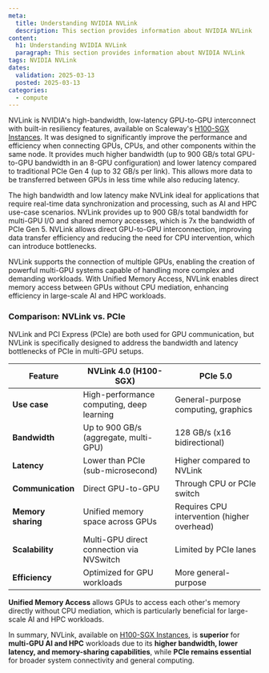 ```yaml
---
meta:
  title: Understanding NVIDIA NVLink
  description: This section provides information about NVIDIA NVLink
content:
  h1: Understanding NVIDIA NVLink
  paragraph: This section provides information about NVIDIA NVLink
tags: NVIDIA NVLink
dates:
  validation: 2025-03-13
  posted: 2025-03-13
categories:
  - compute
---
```


NVLink is NVIDIA's high-bandwidth, low-latency GPU-to-GPU interconnect with built-in resiliency features, available on Scaleway's [H100-SGX Instances](/gpu/reference-content/choosing-gpu-instance-type/#gpu-instances-and-ai-supercomputer-comparison-table). It was designed to significantly improve the performance and efficiency when connecting GPUs, CPUs, and other components within the same node. 
It provides much higher bandwidth (up to 900 GB/s total GPU-to-GPU bandwidth in an 8-GPU configuration) and lower latency compared to traditional PCIe Gen 4 (up to 32 GB/s per link).
This allows more data to be transferred between GPUs in less time while also reducing latency.

The high bandwidth and low latency make NVLink ideal for applications that require real-time data synchronization and processing, such as AI and HPC use-case scenarios.
NVLink provides up to 900 GB/s total bandwidth for multi-GPU I/O and shared memory accesses, which is 7x the bandwidth of PCIe Gen 5.
NVLink allows direct GPU-to-GPU interconnection, improving data transfer efficiency and reducing the need for CPU intervention, which can introduce bottlenecks.

NVLink supports the connection of multiple GPUs, enabling the creation of powerful multi-GPU systems capable of handling more complex and demanding workloads.
With Unified Memory Access, NVLink enables direct memory access between GPUs without CPU mediation, enhancing efficiency in large-scale AI and HPC workloads.

### Comparison: NVLink vs. PCIe
NVLink and PCI Express (PCIe) are both used for GPU communication, but NVLink is specifically designed to address the bandwidth and latency bottlenecks of PCIe in multi-GPU setups.

| Feature           | NVLink 4.0 (H100-SGX)     | PCIe 5.0                           |
|-------------------|---------------------------|------------------------------------|
| **Use case**      | High-performance computing, deep learning | General-purpose computing, graphics |
| **Bandwidth**     | Up to 900 GB/s (aggregate, multi-GPU) | 128 GB/s (x16 bidirectional)     |
| **Latency**       | Lower than PCIe (sub-microsecond) | Higher compared to NVLink        |
| **Communication** | Direct GPU-to-GPU           | Through CPU or PCIe switch         |
| **Memory sharing** | Unified memory space across GPUs | Requires CPU intervention (higher overhead) |
| **Scalability**   | Multi-GPU direct connection via NVSwitch | Limited by PCIe lanes             |
| **Efficiency**    | Optimized for GPU workloads | More general-purpose               |

**Unified Memory Access** allows GPUs to access each other's memory directly without CPU mediation, which is particularly beneficial for large-scale AI and HPC workloads.

In summary, NVLink, available on [H100-SGX Instances](/gpu/reference-content/choosing-gpu-instance-type/#gpu-instances-and-ai-supercomputer-comparison-table), is **superior** for **multi-GPU AI and HPC** workloads due to its **higher bandwidth, lower latency, and memory-sharing capabilities**, while **PCIe remains essential** for broader system connectivity and general computing.
